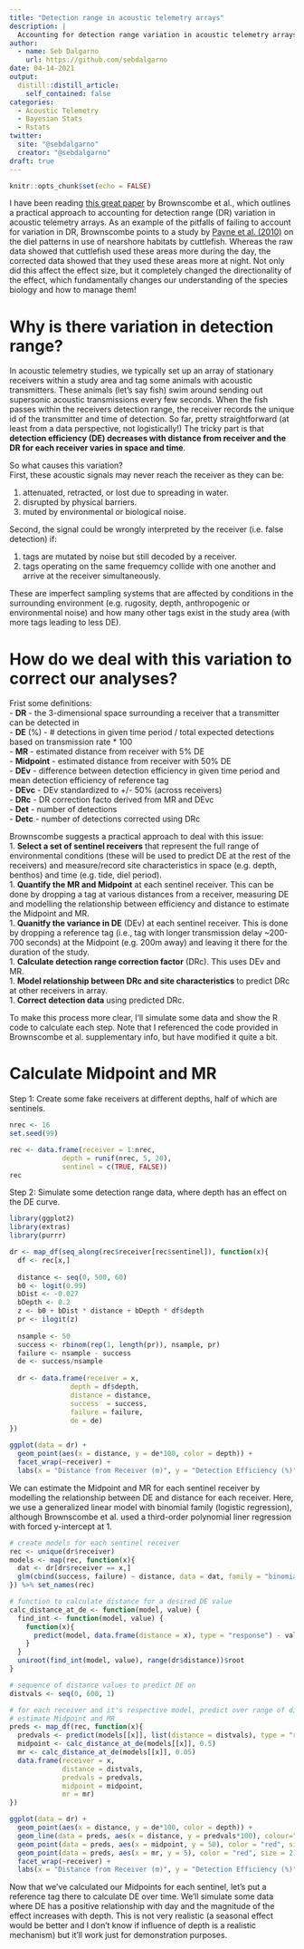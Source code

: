 ```yaml
---
title: "Detection range in acoustic telemetry arrays"
description: |
  Accounting for detection range variation in acoustic telemetry arrays
author:
  - name: Seb Dalgarno
    url: https://github.com/sebdalgarno
date: 04-14-2021
output:
  distill::distill_article:
    self_contained: false
categories:
  - Acoustic Telemetry
  - Bayesian Stats
  - Rstats
twitter:
  site: "@sebdalgarno"
  creator: "@sebdalgarno"
draft: true
---
```



```r
knitr::opts_chunk$set(echo = FALSE)
```

I have been reading [this great paper](https://besjournals.onlinelibrary.wiley.com/doi/abs/10.1111/2041-210X.13322) by Brownscombe et al., which outlines a practical approach to accounting for detection range (DR) variation in acoustic telemetry arrays. As an example of the pitfalls of failing to account for variation in DR, Brownscombe points to a study by [Payne et al. (2010)](https://www.int-res.com/abstracts/meps/v419/p295-301/) on the diel patterns in use of nearshore habitats by cuttlefish. Whereas the raw data showed that cuttlefish used these areas more during the day, the corrected data showed that they used these areas more at night. Not only did this affect the effect size, but it completely changed the directionality of the effect, which fundamentally changes our understanding of the species biology and how to manage them!

# Why is there variation in detection range?
In acoustic telemetry studies, we typically set up an array of stationary receivers within a study area and tag some animals with acoustic transmitters. These animals (let's say fish) swim around sending out supersonic acoustic transmissions every few seconds. When the fish passes within the receivers detection range, the receiver records the unique id of the transmitter and time of detection. So far, pretty straightforward (at least from a data perspective, not logistically!) The tricky part is that **detection efficiency (DE) decreases with distance from receiver and the DR for each receiver varies in space and time**.

So what causes this variation?  
First, these acoustic signals may never reach the receiver as they can be:  

1. attenuated, retracted, or lost due to spreading in water.  
1. disrupted by physical barriers.  
1. muted by environmental or biological noise.  

Second, the signal could be wrongly interpreted by the receiver (i.e. false detection) if:  

1. tags are mutated by noise but still decoded by a receiver.  
1. tags operating on the same frequemcy collide with one another and arrive at the receiver simultaneously.

These are imperfect sampling systems that are affected by conditions in the surrounding environment (e.g. rugosity, depth, anthropogenic or environmental noise) and how many other tags exist in the study area (with more tags leading to less DE).

# How do we deal with this variation to correct our analyses?

Frist some definitions:  
- **DR** - the 3-dimensional space surrounding a receiver that a transmitter can be detected in  
- **DE** (%) - # detections in given time period / total expected detections based on transmission rate * 100  
- **MR** - estimated distance from receiver with 5% DE  
- **Midpoint** - estimated distance from receiver with 50% DE  
- **DEv** - difference between detection efficiency in given time period and mean detection efficiency of reference tag  
- **DEvc** - DEv standardized to +/- 50% (across receivers)  
- **DRc** - DR correction facto derived from MR and DEvc   
- **Det** - number of detections  
- **Detc** - number of detections corrected using DRc  

Brownscombe suggests a practical approach to deal with this issue:  
1. **Select a set of sentinel receivers** that represent the full range of environmental conditions (these will be used to predict DE at the rest of the receivers) and measure/record site characteristics in space (e.g. depth, benthos) and time (e.g. tide, diel period).  
1. **Quantify the MR and Midpoint** at each sentinel receiver. This can be done by dropping a tag at various distances from a receiver, measuring DE and modelling the relationship between efficiency and distance to estimate the Midpoint and MR.  
1. **Quanitfy the variance in DE** (DEv) at each sentinel receiver. This is done by dropping a reference tag (i.e., tag with longer transmission delay ~200-700 seconds) at the Midpoint (e.g. 200m away) and leaving it there for the duration of the study.  
1. **Calculate detection range correction factor** (DRc). This uses DEv and MR.  
1. **Model relationship between DRc and site characteristics** to predict DRc at other receivers in array.  
1. **Correct detection data** using predicted DRc.  

To make this process more clear, I'll simulate some data and show the R code to calculate each step. Note that I referenced the code provided in Brownscombe et al. supplementary info, but have modified it quite a bit.

# Calculate Midpoint and MR
Step 1: Create some fake receivers at different depths, half of which are sentinels.  

```r
nrec <- 16
set.seed(99)

rec <- data.frame(receiver = 1:nrec,
             depth = runif(nrec, 5, 20),
             sentinel = c(TRUE, FALSE))
rec
```

Step 2: Simulate some detection range data, where depth has an effect on the DE curve.  

```r
library(ggplot2)
library(extras)
library(purrr)

dr <- map_df(seq_along(rec$receiver[rec$sentinel]), function(x){
  df <- rec[x,]
  
  distance <- seq(0, 500, 60)
  b0 <- logit(0.99)
  bDist <- -0.027   
  bDepth <- 0.2
  z <- b0 + bDist * distance + bDepth * df$depth 
  pr <- ilogit(z)
  
  nsample <- 50
  success <- rbinom(rep(1, length(pr)), nsample, pr)
  failure <- nsample - success
  de <- success/nsample
  
  dr <- data.frame(receiver = x,
               depth = df$depth,
               distance = distance,
               success  = success,
               failure = failure,
               de = de)
})

ggplot(data = dr) +
  geom_point(aes(x = distance, y = de*100, color = depth)) +
  facet_wrap(~receiver) + 
  labs(x = "Distance from Receiver (m)", y = "Detection Efficiency (%)")
```

We can estimate the Midpoint and MR for each sentinel receiver by modelling the relationship between DE and distance for each receiver. Here, we use a generalized linear model with binomial family (logistic regression), although Brownscombe et al. used a third-order polynomial liner regression with forced y-intercept at 1.  

```r
# create models for each sentinel receiver
rec <- unique(dr$receiver)
models <- map(rec, function(x){
  dat <- dr[dr$receiver == x,]
  glm(cbind(success, failure) ~ distance, data = dat, family = "binomial")
}) %>% set_names(rec)

# function to calculate distance for a desired DE value
calc_distance_at_de <- function(model, value) {
  find_int <- function(model, value) {
    function(x){
      predict(model, data.frame(distance = x), type = "response") - value
    }
  }
  uniroot(find_int(model, value), range(dr$distance))$root
}

# sequence of distance values to predict DE on
distvals <- seq(0, 600, 1)

# for each receiver and it's respective model, predict over range of distance values and 
# estimate Midpoint and MR
preds <- map_df(rec, function(x){
  predvals <- predict(models[[x]], list(distance = distvals), type = "response")
  midpoint <- calc_distance_at_de(models[[x]], 0.5)
  mr <- calc_distance_at_de(models[[x]], 0.05)
  data.frame(receiver = x,
             distance = distvals,
             predvals = predvals,
             midpoint = midpoint,
             mr = mr)
})

ggplot(data = dr) +
  geom_point(aes(x = distance, y = de*100, color = depth)) +
  geom_line(data = preds, aes(x = distance, y = predvals*100), colour="black") +
  geom_point(data = preds, aes(x = midpoint, y = 50), color = "red", size = 2) +
  geom_point(data = preds, aes(x = mr, y = 5), color = "red", size = 2) +
  facet_wrap(~receiver) + 
  labs(x = "Distance from Receiver (m)", y = "Detection Efficiency (%)")
```

Now that we've calculated our Midpoints for each sentinel, let's put a reference tag there to calculate DE over time. We'll simulate some data where DE has a positive relationship with day and the magnitude of the effect increases with depth. This is not very realistic (a seasonal effect would be better and I don't know if influence of depth is a realistic mechanism) but it'll work just for demonstration purposes.





